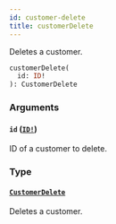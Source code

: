 ```yaml
---
id: customer-delete
title: customerDelete
---
```


Deletes a customer.

```graphql
customerDelete(
  id: ID!
): CustomerDelete

```

### Arguments

#### `id` ([`ID!`](/developer/api-reference/scalars/id))

ID of a customer to delete.

### Type

#### [`CustomerDelete`](/developer/api-reference/objects/customer-delete)

Deletes a customer.
